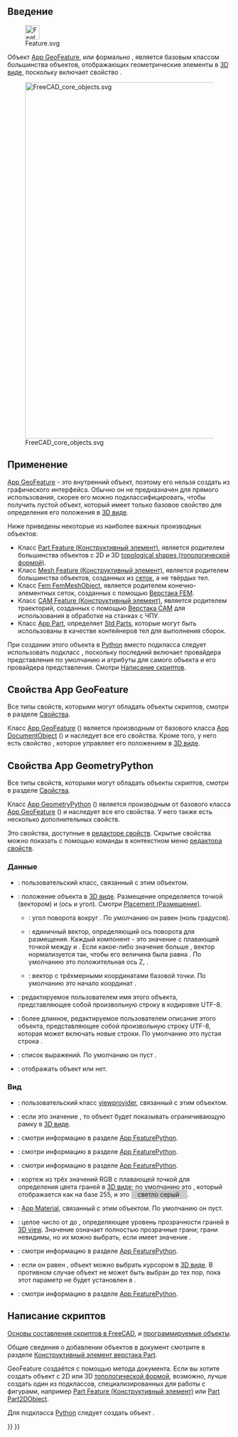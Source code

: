<languages/>
{{TOCright}}

<span id="Introduction"></span>
== Введение ==

[[File:Feature.svg|32px]]

Объект [[App_GeoFeature/ru|App GeoFeature]], или формально {{incode|App::GeoFeature}}, является базовым классом большинства объектов, отображающих геометрические элементы в [[3D_view/ru|3D виде]], поскольку включает свойство {{PropertyData|Placement (Размещение)}}.

[[File:FreeCAD_core_objects.svg|800px]]

{{Caption|Упрощённая схема взаимосвязей между основными объектами в FreeCAD}}

<span id="Usage"></span>
== Применение ==

[[App_GeoFeature/ru|App GeoFeature]] - это внутренний объект, поэтому его нельзя создать из графического интерфейса. Обычно он не предназначен для прямого использования, скорее его можно подклассифицировать, чтобы получить пустой объект, который имеет только базовое свойство {{PropertyData|Placement (Размещение)}} для определения его положения в [[3D_view/ru|3D виде]].

Ниже приведены некоторые из наиболее важных производных объектов:
* Класс [[Part_Feature/ru|Part Feature (Конструктивный элемент)]], является родителем большинства объектов с 2D и 3D [[Part_TopoShape/ru|topological shapes (топологической формой)]].
* Класс [[Mesh_Feature/ru|Mesh Feature (Конструктивный элемент)]], является родителем большинства объектов, созданных из [[Mesh_MeshObject/ru|сеток]], а не твёрдых тел.
* Класс [[FEM_Mesh/ru|Fem FemMeshObject]], является родителем конечно-элементных сеток, созданных с помощью [[FEM_Workbench/ru|Верстака FEM]].
* Класс [[CAM_Feature/ru|CAM Feature (Конструктивный элемент)]], является родителем траекторий, созданных с помощью [[CAM_Workbench/ru|Верстака CAM]] для использования в обработке на станках с ЧПУ.
* Класс [[App_Part/ru|App Part]], определяет [[Std_Part/ru|Std Parts]], которые могут быть использованы в качестве контейнеров тел для выполнения сборок.

При создании этого объекта в [[Python/ru|Python]] вместо подкласса {{incode|App::GeoFeature}} следует использовать подкласс {{incode|App::GeometryPython}}, поскольку последний включает провайдера представления по умолчанию и атрибуты {{incode|Proxy}} для самого объекта и его провайдера представления. Смотри [[App_GeoFeature/ru#Scripting|Написание скриптов]].

<span id="Properties_App_GeoFeature"></span>
== Свойства App GeoFeature ==

Все типы свойств, которыми могут обладать объекты скриптов, смотри в разделе [[Property/ru|Свойства]].

Класс [[App_GeoFeature/ru|App GeoFeature]] ({{incode|App::GeoFeature}}) является производным от базового класса [[App_DocumentObject/ru|App DocumentObject]] ({{incode|App::DocumentObject}}) и наследует все его свойства. Кроме того, у него есть свойство {{PropertyData|Placement (Размещение)}}, которое управляет его положением в [[3D_view/ru|3D виде]].

<span id="Properties_App_GeometryPython"></span>
== Свойства App GeometryPython ==

Все типы свойств, которыми могут обладать объекты скриптов, смотри в разделе [[Property/ru|Свойства]].

Класс [[App_GeoFeature/ru|App GeometryPython]] ({{incode|App::GeometryPython}}) является производным от базового класса [[App_GeoFeature/ru|App GeoFeature]] ({{incode|App::GeoFeature}}) и наследует все его свойства. У него также есть несколько дополнительных свойств.

Это свойства, доступные в [[Property_editor/ru|редакторе свойств]]. Скрытые свойства можно показать с помощью команды {{MenuCommand|Show hidden (Показать скрытые)}} в контекстном меню [[Property_editor/ru|редактора свойств]].

<span id="Data"></span>
=== Данные ===

{{TitleProperty|Основные}}

* {{PropertyData|Proxy (Прокси)|PythonObject|Скрыто}}: пользовательский класс, связанный с этим объектом.
* {{PropertyData|Placement (Размещение)|Placement}}: положение объекта в [[3D_view/ru|3D виде]]. Размещение определяется точкой (вектором) {{incode|Base (База)}} и {{incode|Rotation (Поворотом)}} (ось и угол). Смотри [[Placement/ru|Placement (Размещение)]].
** {{PropertyData|Angle (Угол)}}: угол поворота вокруг {{PropertyData|Axis (Оси)}}. По умолчанию он равен {{value|0°}} (ноль градусов).
** {{PropertyData|Axis (Ось)}}: единичный вектор, определяющий ось поворота для размещения. Каждый компонент - это значение с плавающей точкой между {{value|0}} и {{value|1}}. Если какое-либо значение больше {{value|1}}, вектор нормализуется так, чтобы его величина была равна {{value|1}}. По умолчанию это положительная ось Z, {{value|(0, 0, 1)}}.
** {{PropertyData|Position (Положение)}}: вектор с трёхмерными координатами базовой точки. По умолчанию это начало координат {{value|(0, 0, 0)}}.
* {{PropertyData|Label (Ярлык)|Строка}}: редактируемое пользователем имя этого объекта, представляющее собой произвольную строку в кодировке UTF-8.
* {{PropertyData|Label2 (Ярлык2)|Строка|Скрыто}}: более длинное, редактируемое пользователем описание этого объекта, представляющее собой произвольную строку UTF-8, которая может включать новые строки. По умолчанию это пустая строка {{value|""}}.
* {{PropertyData|Expression Engine (Движок Выражений)|ExpressionEngine|Скрыто}}: список выражений. По умолчанию он пуст {{value|[]}}.
* {{PropertyData|Visibility (Видимость)|Булево|Скрыто}}: отображать объект или нет.

<span id="View"></span>
=== Вид ===

{{TitleProperty|Base (База)}}
* {{PropertyView|Proxy (Прокси)|PythonObject|Скрыто}}: пользовательский класс [[Viewprovider/ru|viewprovider]], связанный с этим объектом.

{{TitleProperty|Display Options (Параметры Отображения)}}
* {{PropertyView|Bounding Box (Ограничивающая Область)|Булево}}: если это значение {{TRUE}}, то объект будет показывать ограничивающую рамку в [[3D_view/ru|3D виде]].
* {{PropertyView|Display Mode (Режим Отображения)|Перечисление}}: смотри информацию в разделе [[App_FeaturePython/ru|App FeaturePython]].
* {{PropertyView|Show In Tree (Показать В Дереве)|Булево}}: смотри информацию в разделе [[App_FeaturePython/ru|App FeaturePython]].
* {{PropertyView|Visibility (Видимость)|Булево}}: смотри информацию в разделе [[App_FeaturePython/ru|App FeaturePython]].

{{TitleProperty|Object Style (Стиль Объекта)}}
* {{PropertyView|Shape Color (Цвет Фигуры)|Цвет}}: кортеж из трёх значений RGB с плавающей точкой {{value|(r,g,b)}} для определения цвета граней в [[3D_view/ru|3D виде]]; по умолчанию это {{value|(0.8, 0.8, 0.8)}}, который отображается как {{value|[204, 204, 204]}} на базе 255, и это <span style="background-color:#ccc; width:3em; height:12pt; padding: 2px 1em 2px;"> светло серый </span>.
* {{PropertyView|Shape Material (Материал Фигуры)|Material (Материал)|Скрыто}}: [[App_Material/ru|App Material]], связанный с этим объектом. По умолчанию он пуст.
* {{PropertyView|Transparency (Прозрачность)|Процент}}: целое число от {{value|0}} до {{value|100}}, определяющее уровень прозрачности граней в [[3D_view|3D view]]. Значение {{value|100}} означает полностью прозрачные грани; грани невидимы, но их можно выбрать, если {{PropertyView|Selectable (Выбираемый)}} имеет значение {{TRUE}}.

{{TitleProperty|Selection (Выбор)}}
* {{PropertyView|On Top When Selected (Сверху, Когда Выбран)|Перечисление}}: смотри информацию в разделе [[App_FeaturePython/ru|App FeaturePython]].
* {{PropertyView|Selectable (Выбираемый)|Булево}}: если он равен {{TRUE}}, объект можно выбрать курсором в [[3D_view/ru|3D виде]]. В противном случае объект не может быть выбран до тех пор, пока этот параметр не будет установлен в {{TRUE}}.
* {{PropertyView|Selection Style (Стиль Выбора)|Перечисление}}: смотри информацию в разделе [[App_FeaturePython/ru|App FeaturePython]].

<span id="Scripting"></span>
== Написание скриптов ==

{{Emphasis|Смотри так же:}} [[FreeCAD_Scripting_Basics/ru|Основы составления скриптов в FreeCAD]], и [[scripted_objects/ru|программируемые объекты]].

Общие сведения о добавлении объектов в документ смотрите в разделе [[Part_Feature/ru|Конструктивный элемент верстака Part]].

GeoFeature создаётся с помощью метода {{incode|addObject()}} документа. Если вы хотите создать объект с 2D или 3D [[Part_TopoShape/ru|топологической формой]], возможно, лучше создать один из подклассов, специализированных для работы с фигурами, например [[Part_Feature/ru|Part Feature (Конструктивный элемент)]] или [[Part_Part2DObject/ru|Part Part2DObject]].

{{Code|code=
import FreeCAD as App

doc = App.newDocument()
obj = App.ActiveDocument.addObject("App::GeoFeature", "Name")
obj.Label = "Custom label"
}}

Для подкласса [[Python/ru|Python]] следует создать объект {{incode|App::GeometryPython}}.

{{Code|code=
import FreeCAD as App

doc = App.newDocument()
obj = App.ActiveDocument.addObject("App::GeometryPython", "Name")
obj.Label = "Custom label"
}}


{{Document_objects_navi{{#translation:}}}}
{{Userdocnavi{{#translation:}}}}